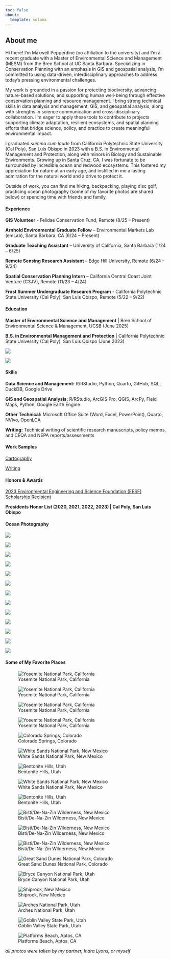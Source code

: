 ```yaml
---
toc: false
about:
  template: solana
---
```


## About me

Hi there! I'm Maxwell Pepperdine (no affiliation to the university) and I'm a recent graduate with a Master of Environmental Science and Management (MESM) from the Bren School at UC Santa Barbara. Specializing in Conservation Planning with an emphasis in GIS and geospatial analysis, I’m committed to using data-driven, interdisciplinary approaches to address today’s pressing environmental challenges.

My work is grounded in a passion for protecting biodiversity, advancing nature-based solutions, and supporting human well-being through effective conservation planning and resource management. I bring strong technical skills in data analysis and management, GIS, and geospatial analysis, along with strengths in science communication and cross-disciplinary collaboration. I’m eager to apply these tools to contribute to projects supporting climate adaptation, resilient ecosystems, and spatial planning efforts that bridge science, policy, and practice to create meaningful environmental impact.

I graduated *summa cum laude* from California Polytechnic State University (Cal Poly), San Luis Obispo in 2023 with a B.S. in Environmental Management and Protection, along with minors in Biology and Sustainable Environments. Growing up in Santa Cruz, CA, I was fortunate to be surrounded by incredible ocean and redwood ecosystems. This fostered my appreciation for nature at an early age, and instilled in me a lasting admiration for the natural world and a drive to protect it.

Outside of work, you can find me hiking, backpacking, playing disc golf, practicing ocean photography (some of my favorite photos are shared below) or spending time with friends and family.

::: panel-tabset
#### Experience

**GIS Volunteer** - Felidae Conservation Fund, Remote (8/25 – Present)

**Arnhold Environmental Graduate Fellow** – Environmental Markets Lab (emLab), Santa Barbara, CA (6/24 – Present)

**Graduate Teaching Assistant** – University of California, Santa Barbara (1/24 – 6/25)

**Remote Sensing Research Assistant** – Edge Hill University, Remote (6/24 – 9/24)

**Spatial Conservation Planning Intern** – California Central Coast Joint Venture (C3JV), Remote (11/23 – 4/24)

**Frost Summer Undergraduate Research Program** - California Polytechnic State University (Cal Poly), San Luis Obispo, Remote (5/22 – 9/22)

#### Education

**Master of Environmental Science and Management** \| Bren School of Environmental Science & Management, UCSB (June 2025)

**B.S. in Environmental Management and Protection** \| California Polytechnic State University (Cal Poly), San Luis Obispo (June 2023)

::: {layout-ncol="2"}
![](photos/bren_logo.png){.rounded-hover}

![](photos/cal_poly_logo.png){.rounded-hover}
:::

#### Skills

**Data Science and Management:** R/RStudio, Python, Quarto, GitHub, SQL, DuckDB, Google Drive

**GIS and Geospatial Analysis:** R/RStudio, ArcGIS Pro, QGIS, ArcPy, Field Maps, Python, Google Earth Engine 

**Other Technical:** Microsoft Office Suite (Word, Excel, PowerPoint), Quarto, NVivo, OpenLCA 

**Writing:** Technical writing of scientific research manuscripts, policy memos, and CEQA and NEPA reports/assessments

#### Work Samples

[Cartography](files/cartography_samples.pdf)

[Writing](files/writing_sample.pdf)

#### Honors & Awards

[2023 Environmental Engineering and Science Foundation (EESF) Scholarship Recipient](https://www.eesfoundation.org/scholarship/ScholarshipRecipients-2023.php)

**Presidents Honor List (2020, 2021, 2022, 2023) \| Cal Poly, San Luis Obispo**

#### Ocean Photography

::: {layout-ncol="2"}
![](photos/turtle1.jpg){.rounded-hover}

![](photos/turtle3.jpg){.rounded-hover}

![](photos/turtle2.jpg){.rounded-hover}

![](photos/turtle03.jpg){.rounded-hover}

![](photos/turtle4.jpg){.rounded-hover}

![](photos/turtle6.jpg){.rounded-hover}

![](photos/wave1.jpg){.rounded-hover}

![](photos/wave2.jpg){.rounded-hover}

![](photos/wave3.jpg){.rounded-hover}

![](photos/wave4.jpg){.rounded-hover}

![](photos/fish.jpg){.rounded-hover}

![](photos/turtle7.jpg){.rounded-hover}

![](photos/turtle5.jpg){.rounded-hover}
:::

#### Some of My Favorite Places

::: {layout-ncol="2"}
![Yosemite National Park, California](photos/land0.jpg){.rounded-hover}

![Yosemite National Park, California](photos/land01.jpg){.rounded-hover}

![Yosemite National Park, California](photos/land03.jpg){.rounded-hover}

![Yosemite National Park, California](photos/land02.jpg){.rounded-hover}

![Colorado Springs, Colorado](photos/land04.jpg){.rounded-hover}

![White Sands National Park, New Mexico](photos/land1.jpg){.rounded-hover}

![Bentonite Hills, Utah](photos/land3.jpg){.rounded-hover}

![White Sands National Park, New Mexico](photos/land2.jpg){.rounded-hover}

![Bentonite Hills, Utah](photos/land4.jpg){.rounded-hover}

![Bisti/De-Na-Zin Wilderness, New Mexico](photos/land5.jpg){.rounded-hover}

![Bisti/De-Na-Zin Wilderness, New Mexico](photos/land6.jpg){.rounded-hover}

![Bisti/De-Na-Zin Wilderness, New Mexico](photos/land7.jpg){.rounded-hover}

![Great Sand Dunes National Park, Colorado](photos/land8.jpg){.rounded-hover}

![Bryce Canyon National Park, Utah](photos/land9.jpg){.rounded-hover}

![Shiprock, New Mexico](photos/land10.jpg){.rounded-hover}

![Arches National Park, Utah](photos/land11.jpg){.rounded-hover}

![Goblin Valley State Park, Utah](photos/land12.jpg){.rounded-hover}

![Platforms Beach, Aptos, CA](photos/land13.jpg){.rounded-hover}

*all photos were taken by my partner, Indra Lyons, or myself*
:::
:::
